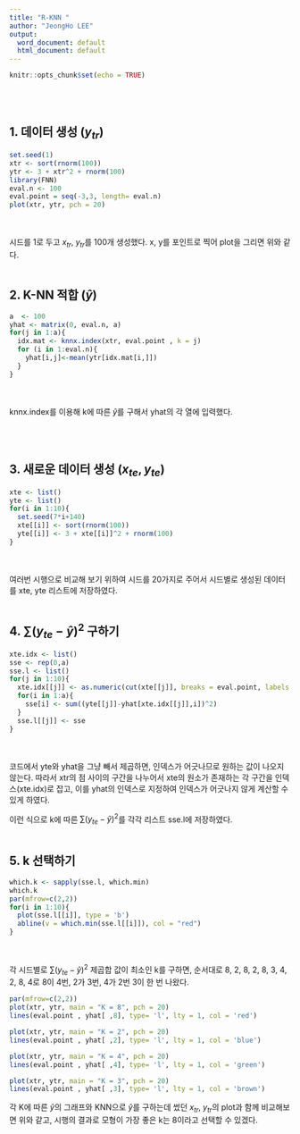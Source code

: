 ---
title: "R-KNN "
author: "JeongHo LEE"
output:
  word_document: default
  html_document: default
---

```{r setup, include=FALSE}
knitr::opts_chunk$set(echo = TRUE)
```
<br /> <br />

## 1. 데이터 생성 ($y_{tr}$)


```{r KNN00, warning=FALSE}
set.seed(1)
xtr <- sort(rnorm(100))
ytr <- 3 + xtr^2 + rnorm(100)
library(FNN)
eval.n <- 100
eval.point = seq(-3,3, length= eval.n)
plot(xtr, ytr, pch = 20)
```

<br /> <br />
시드를 1로 두고 $x_{tr}$, $y_{tr}$를 100개 생성했다. x, y를 포인트로 찍어 plot을 그리면 위와 같다.
<br /> <br />

## 2. K-NN 적합 ($\hat y$)


```{r KNN01}
a  <- 100
yhat <- matrix(0, eval.n, a)
for(j in 1:a){
  idx.mat <- knnx.index(xtr, eval.point , k = j)
  for (i in 1:eval.n){
    yhat[i,j]<-mean(ytr[idx.mat[i,]])
  }
}
```

<br /> <br />
knnx.index를 이용해 k에 따른 $\hat y$를 구해서 yhat의 각 열에 입력했다.

<br /> <br />

## 3. 새로운 데이터 생성 ($x_{te}, y_{te}$)


```{r KNN02}
xte <- list()
yte <- list()
for(i in 1:10){
  set.seed(7*i+140)
  xte[[i]] <- sort(rnorm(100))
  yte[[i]] <- 3 + xte[[i]]^2 + rnorm(100)
}
```

<br /> <br />
여러번 시행으로 비교해 보기 위하여 시드를 20가지로 주어서 시드별로 생성된 데이터를 xte, yte 리스트에 저장하였다. 
<br /> <br />

## 4. $\sum (y_{te}-\hat y )^{2}$ 구하기


```{r KNN03}
xte.idx <- list()
sse <- rep(0,a)
sse.l <- list()
for(j in 1:10){
  xte.idx[[j]] <- as.numeric(cut(xte[[j]], breaks = eval.point, labels = 1:99))
  for(i in 1:a){
    sse[i] <- sum((yte[[j]]-yhat[xte.idx[[j]],i])^2)
  }
  sse.l[[j]] <- sse
}
```

<br /> <br />
코드에서 yte와 yhat을 그냥 빼서 제곱하면, 인덱스가 어긋나므로 원하는 값이 나오지 않는다. 따라서 xtr의 점 사이의 구간을 나누어서 xte의 원소가 존재하는 각 구간을 인덱스(xte.idx)로 잡고, 이를 yhat의 인덱스로 지정하여 인덱스가 어긋나지 않게 계산할 수 있게 하였다.

이런 식으로 k에 따른 $\sum (y_{te}-\hat y )^{2}$를 각각 리스트 sse.l에 저장하였다.
<br /> <br />

## 5. k 선택하기


```{r KNN04}
which.k <- sapply(sse.l, which.min)
which.k
par(mfrow=c(2,2))
for(i in 1:10){
  plot(sse.l[[i]], type = 'b')
  abline(v = which.min(sse.l[[i]]), col = "red")
}
```

<br /> <br />
각 시드별로 $\sum (y_{te}-\hat y )^{2}$ 제곱합 값이 최소인 k를 구하면, 순서대로 8, 2, 8, 2, 8, 3, 4, 2, 8, 4로 8이 4번, 2가 3번, 4가 2번 3이 한 번 나왔다. 

```{r plot01}
par(mfrow=c(2,2))
plot(xtr, ytr, main = "K = 8", pch = 20)
lines(eval.point , yhat[ ,8], type= 'l', lty = 1, col = 'red')

plot(xtr, ytr, main = "K = 2", pch = 20)
lines(eval.point , yhat[ ,2], type= 'l', lty = 1, col = 'blue')

plot(xtr, ytr, main = "K = 4", pch = 20)
lines(eval.point , yhat[ ,4], type= 'l', lty = 1, col = 'green')

plot(xtr, ytr, main = "K = 3", pch = 20)
lines(eval.point , yhat[ ,3], type= 'l', lty = 1, col = 'brown')
```

각 K에 따른 $\hat y$의 그래프와 KNN으로 $\hat y$를 구하는데 썼던 $x_{tr}$, $y_{tr}$의 plot과 함께 비교해보면 위와 같고, 시행의 결과로 모형이 가장 좋은 k는 8이라고 선택할 수 있겠다.
<br /> <br />